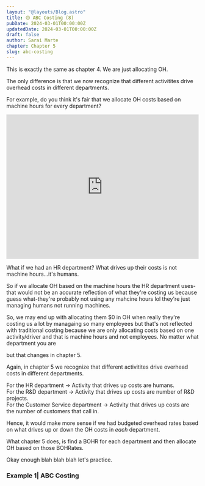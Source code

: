 ```yaml
---
layout: "@layouts/Blog.astro"
title: 🟡 ABC Costing (8)
pubDate: 2024-03-01T00:00:00Z
updatedDate: 2024-03-01T00:00:00Z
draft: false
author: Sarai Marte
chapter: Chapter 5
slug: abc-costing
---
```


This is exactly the same as chapter 4. We are just allocating OH.

The only difference is that we now recognize that different activitites drive overhead costs in different departments.

For example, do you think it's fair that we allocate OH costs based on machine hours for every department?

<div style="width:100%;height:0;padding-bottom:75%;position:relative;">
  <iframe
    src="https://giphy.com/embed/hS6j40PXTMQZhTrjWi"
    width="100%"
    height="100%"
    style="position:absolute"
    frameBorder="0"
    class="giphy-embed"
    allowFullScreen
  ></iframe>
</div>
<p>
  <a href="https://giphy.com/gifs/GEICO-nonsense-doesnt-make-sense-that-any-hS6j40PXTMQZhTrjWi"></a>
</p>

What if we had an HR department? What drives up their costs is not machine hours...it's humans.

So if we allocate OH based on the machine hours the HR department uses- that would not be an accurate reflection of what they're costing us because guess what-they're probably not using any mahcine hours lol they're just managing humans not running machines.

So, we may end up with allocating them $0 in OH when really they're costing us a lot by managaing so many employees but that's not reflected with traditional costing because we are only allocating costs based on one activity/driver and that is machine hours and not employees. No matter what department you are

but that changes in chapter 5.

Again, in chapter 5 we recognize that different activitites drive overhead costs in different departments.

For the HR department -> Activity that drives up costs are humans.  
For the R&D department -> Activity that drives up costs are number of R&D projects.  
For the Customer Service department -> Activity that drives up costs are the number of customers that call in.

Hence, it would make more sense if we had budgeted overhead rates based on what drives up or down the OH costs in _each_ department.

What chapter 5 does, is find a BOHR for each department and then allocate OH based on those BOHRates.

Okay enough blah blah blah let's practice.

### Example 1| ABC Costing
